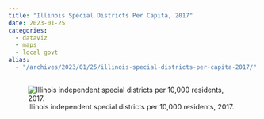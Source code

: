```yaml
---
title: "Illinois Special Districts Per Capita, 2017"
date: 2023-01-25
categories: 
  - dataviz
  - maps 
  - local govt
alias:
  - "/archives/2023/01/25/illinois-special-districts-per-capita-2017/"
---
```


::: {.column-page}
![Illinois independent special districts per 10,000 residents, 2017.](/img/il-cog-17-pcspdist.png){fig-align="center"}
:::

